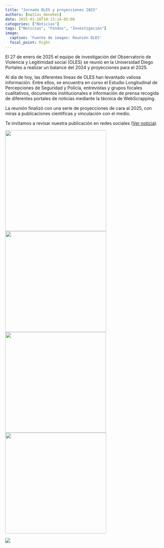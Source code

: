 ```yaml
---
title: "Jornada OLES y proyecciones 2025"
authors: [matias_deneken]
date: 2025-01-28T10:13:14-05:00
categories: ["Noticias"]
tags: ["Noticias", "Fondos", "Investigación"]
image:
  caption: 'Fuente de imagen: Reunión OLES'
  focal_point: Right
---
```


El 27 de enero de 2025 el equipo de investigación del Observatorio de Violencia y Legitimidad social (OLES) se reunió en la Universidad Diego Portales a realizar un balance del 2024 y proyecciones para el 2025.

Al día de hoy, las diferentes líneas de OLES han levantado valiosa información. Entre ellos, se encuentra en curso el Estudio Longitudinal de Percepciones de Seguridad y Policía, entrevistas y grupos focales cualitativos, documentos institucionales e información de prensa recogida de diferentes portales de noticias mediante la técnica de WebScrapping.

La reunión finalizó con una serie de proyecciones de cara al 2025, con miras a publicaciones científicas y vinculación con el medio.

Te invitamos a revisar nuestra publicación en redes sociales ([Ver noticia](https://www.instagram.com/p/DFXh80Pu0gH/?img_index=1)).

![](foto1.jpg){width="322"} ![](foto2.jpg){width="322"} ![](foto3.jpg){width="321"} ![](foto4.jpg){width="322"}

![](featured.jpg)

